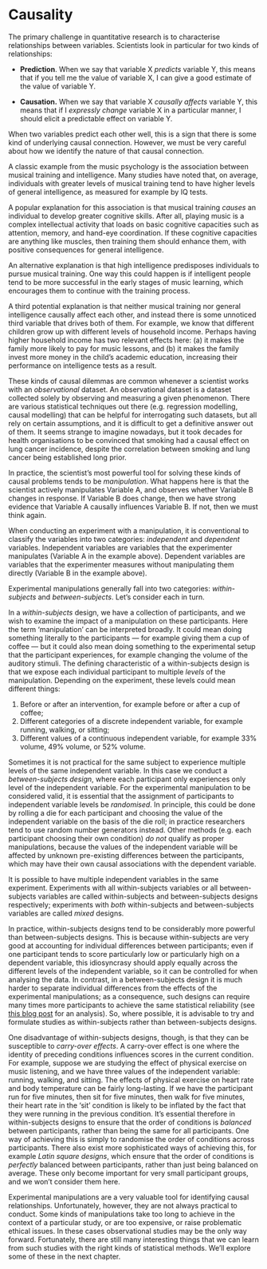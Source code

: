 # Causality

The primary challenge in quantitative research is to characterise relationships between variables. Scientists look in particular for two kinds of relationships:

-   **Prediction**. When we say that variable X *predicts* variable Y, this means that if you tell me the value of variable X, I can give a good estimate of the value of variable Y.

-   **Causation.** When we say that variable X *causally affects* variable Y, this means that if I *expressly change* variable X in a particular manner, I should elicit a predictable effect on variable Y.

When two variables predict each other well, this is a sign that there is some kind of underlying causal connection. However, we must be very careful about how we identify the nature of that causal connection.

A classic example from the music psychology is the association between musical training and intelligence. Many studies have noted that, on average, individuals with greater levels of musical training tend to have higher levels of general intelligence, as measured for example by IQ tests.

A popular explanation for this association is that musical training *causes* an individual to develop greater cognitive skills. After all, playing music is a complex intellectual activity that loads on basic cognitive capacities such as attention, memory, and hand-eye coordination. If these cognitive capacities are anything like muscles, then training them should enhance them, with positive consequences for general intelligence.

An alternative explanation is that high intelligence predisposes individuals to pursue musical training. One way this could happen is if intelligent people tend to be more successful in the early stages of music learning, which encourages them to continue with the training process.

A third potential explanation is that neither musical training nor general intelligence causally affect each other, and instead there is some unnoticed third variable that drives both of them. For example, we know that different children grow up with different levels of household income. Perhaps having higher household income has two relevant effects here: (a) it makes the family more likely to pay for music lessons, and (b) it makes the family invest more money in the child's academic education, increasing their performance on intelligence tests as a result.

These kinds of causal dilemmas are common whenever a scientist works with an *observational* dataset. An observational dataset is a dataset collected solely by observing and measuring a given phenomenon. There are various statistical techniques out there (e.g. regression modelling, causal modelling) that can be helpful for interrogating such datasets, but all rely on certain assumptions, and it is difficult to get a definitive answer out of them. It seems strange to imagine nowadays, but it took decades for health organisations to be convinced that smoking had a causal effect on lung cancer incidence, despite the correlation between smoking and lung cancer being established long prior.

In practice, the scientist's most powerful tool for solving these kinds of causal problems tends to be *manipulation*. What happens here is that the scientist actively manipulates Variable A, and observes whether Variable B changes in response. If Variable B does change, then we have strong evidence that Variable A causally influences Variable B. If not, then we must think again.

When conducting an experiment with a manipulation, it is conventional to classify the variables into two categories: *independent* and *dependent* variables. Independent variables are variables that the experimenter manipulates (Variable A in the example above). Dependent variables are variables that the experimenter measures without manipulating them directly (Variable B in the example above).

Experimental manipulations generally fall into two categories: *within-subjects* and *between-subjects*. Let's consider each in turn.

In a *within-subjects* design, we have a collection of participants, and we wish to examine the impact of a manipulation on these participants. Here the term 'manipulation' can be interpreted broadly. It could mean doing something literally to the participants --- for example giving them a cup of coffee --- but it could also mean doing something to the experimental setup that the participant experiences, for example changing the volume of the auditory stimuli. The defining characteristic of a within-subjects design is that we expose each individual participant to multiple *levels* of the manipulation. Depending on the experiment, these levels could mean different things:

1.  Before or after an intervention, for example before or after a cup of coffee;
2.  Different categories of a discrete independent variable, for example running, walking, or sitting;
3.  Different values of a continuous independent variable, for example 33% volume, 49% volume, or 52% volume.

Sometimes it is not practical for the same subject to experience multiple levels of the same independent variable. In this case we conduct a *between-subjects design*, where each participant only experiences only level of the independent variable. For the experimental manipulation to be considered valid, it is essential that the assignment of participants to independent variable levels be *randomised*. In principle, this could be done by rolling a die for each participant and choosing the value of the independent variable on the basis of the die roll; in practice researchers tend to use random number generators instead. Other methods (e.g. each participant choosing their own condition) *do not* qualify as proper manipulations, because the values of the independent variable will be affected by unknown pre-existing differences between the participants, which may have their own causal associations with the dependent variable.

It is possible to have multiple independent variables in the same experiment. Experiments with all within-subjects variables or all between-subjects variables are called within-subjects and between-subjects designs respectively; experiments with *both* within-subjects and between-subjects variables are called *mixed* designs.

In practice, within-subjects designs tend to be considerably more powerful than between-subjects designs. This is because within-subjects are very good at accounting for individual differences between participants; even if one participant tends to score particularly low or particularly high on a dependent variable, this idiosyncrasy should apply equally across the different levels of the independent variable, so it can be controlled for when analysing the data. In contrast, in a between-subjects design it is much harder to separate individual differences from the effects of the experimental manipulations; as a consequence, such designs can require many times more participants to achieve the same statistical reliability (see [this blog post](https://daniellakens.blogspot.com/2016/11/why-waithin-subject-designs-require-less.html) for an analysis). So, where possible, it is advisable to try and formulate studies as within-subjects rather than between-subjects designs.

One disadvantage of within-subjects designs, though, is that they can be susceptible to *carry-over* *effects*. A carry-over effect is one where the identity of preceding conditions influences scores in the current condition. For example, suppose we are studying the effect of physical exercise on music listening, and we have three values of the independent variable: running, walking, and sitting. The effects of physical exercise on heart rate and body temperature can be fairly long-lasting. If we have the participant run for five minutes, then sit for five minutes, then walk for five minutes, their heart rate in the 'sit' condition is likely to be inflated by the fact that they were running in the previous condition. It's essential therefore in within-subjects designs to ensure that the order of conditions is *balanced* between participants, rather than being the same for all participants. One way of achieving this is simply to randomise the order of conditions across participants. There also exist more sophisticated ways of achieving this, for example *Latin square designs*, which ensure that the order of conditions is *perfectly* balanced between participants, rather than just being balanced on average. These only become important for very small participant groups, and we won't consider them here.

Experimental manipulations are a very valuable tool for identifying causal relationships. Unfortunately, however, they are not always practical to conduct. Some kinds of manipulations take too long to achieve in the context of a particular study, or are too expensive, or raise problematic ethical issues. In these cases observational studies may be the only way forward. Fortunately, there are still many interesting things that we can learn from such studies with the right kinds of statistical methods. We'll explore some of these in the next chapter.
